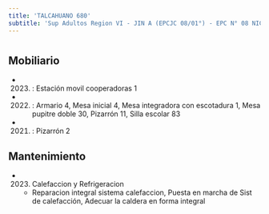 ```yaml
---
title: 'TALCAHUANO 680'
subtitle: 'Sup Adultos Region VI - JIN A (EPCJC 08/01°) - EPC N° 08 NICOLAS AVELLANEDA - CENS N° 03 - EPA N° 08 NICOLAS AVELLANEDA - CENTRO EDUCATIVO CURSOS ESPECIALES - SUPERVISIÓN CURSOS ESPECIALES'
---
```


#


## Mobiliario

*  (2023) : Estación movil cooperadoras 1 

*  (2022) : Armario 4, Mesa inicial 4, Mesa integradora con escotadura 1, Mesa pupitre doble 30, Pizarrón 11, Silla escolar 83 

*  (2021) : Pizarrón 2 





## Mantenimiento

*  (2023) Calefaccion y Refrigeracion 
    + Reparacion integral sistema calefaccion, Puesta en marcha de Sist de calefacción, Adecuar la caldera en forma integral



